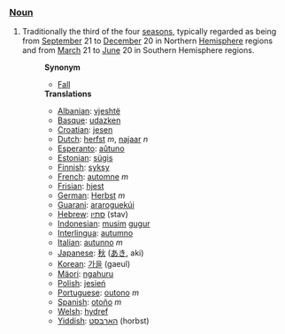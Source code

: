 ===[[Noun]]===
# Traditionally the third of the four [[season]]s, typically regarded as being from [[September]] 21 to [[December]] 20 in Northern [[Hemisphere]] regions and from [[March]] 21 to [[June]] 20 in Southern Hemisphere regions.
#:'''Synonym'''
#:*[[Fall]]
#:'''Translations'''
#:*[[Albanian]]: [[vjeshtë]]
#:*[[Basque]]: [[udazken]]
#:*[[Croatian]]: [[jesen]]
#:*[[Dutch]]: [[herfst]] ''m'', [[najaar]] ''n''
#:*[[Esperanto]]: [[aŭtuno]]
#:*[[Estonian]]: [[sügis]]
#:*[[Finnish]]: [[syksy]]
#:*[[French]]: [[automne]] ''m''
#:*[[Frisian]]: [[hjest]]
#:*[[German]]: [[Herbst]] ''m''
#:*[[Guarani]]: [[araroguekúi]]
#:*[[Hebrew]]: [[סתיו]] (stav)
#:*[[Indonesian]]: [[musim]] [[gugur]]
#:*[[Interlingua]]: [[autumno]]
#:*[[Italian]]: [[autunno]] ''m''
#:*[[Japanese]]: [[秋]] ([[あき]], aki)
#:*[[Korean]]: [[가을]] (gaeul)
#:*[[Mäori]]: [[ngahuru]]
#:*[[Polish]]: [[jesień]]
#:*[[Portuguese]]: [[outono]] ''m''
#:*[[Spanish]]: [[otoño]] ''m''
#:*[[Welsh]]: [[hydref]]
#:*[[Yiddish]]: [[האַרבּסט]] (horbst)